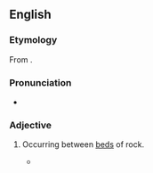 ==English==

===Etymology===
From {{prefix|inter|bedded|lang=en}}.

===Pronunciation===
* {{a|GenAm}} {{IPA|/ɪntɚˈbɛdəd/|lang=en}}

===Adjective===
{{en-adj|-}}

# {{lb|en|geology}} Occurring between [[bed]]s of rock.
#* {{quote-book|lang=en|title=Fossil Corals and Sponges: Proceedings of the 9th International Symposium on Fossil Cnidaria and Porifera, Graz 2003|author=Bernhard Hubmann|year=2007|passage=They are regarded as distal turbidites and are '''interbedded''' with bioclastic limestones and massive breccioid limestones containing blocks of coral colonies and intraclasts that are regarded as proximal turbidites.}}